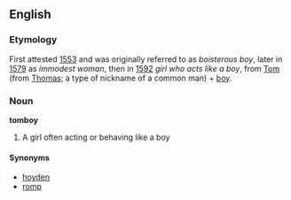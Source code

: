 ==English==
===Etymology===
First attested [[w:1553|1553]] and was originally referred to as ''boisterous boy'', later in [[w:1579|1579]] as ''immodest woman'', then in [[w:1592|1592]] ''girl who acts like a boy'', from [[Tom]] (from [[Thomas]]; a type of nickname of a common man) + [[boy]].

===Noun===
'''tomboy''' 
#A girl often acting or behaving like a boy

====Synonyms====
*[[hoyden]]
*[[romp]]